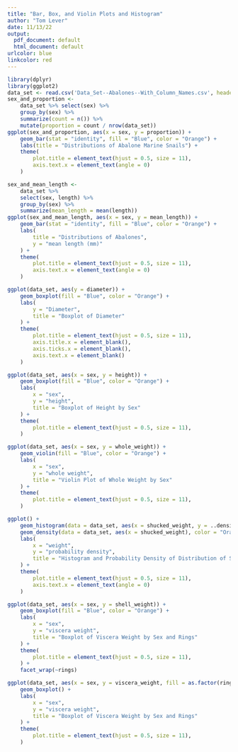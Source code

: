 ```yaml
---
title: "Bar, Box, and Violin Plots and Histogram"
author: "Tom Lever"
date: 11/13/22
output:
  pdf_document: default
  html_document: default
urlcolor: blue
linkcolor: red
---
```


```r
library(dplyr)
library(ggplot2)
data_set <- read.csv('Data_Set--Abalones--With_Column_Names.csv', header = TRUE)
sex_and_proportion <-
    data_set %>% select(sex) %>%
    group_by(sex) %>%
    summarize(count = n()) %>%
    mutate(proportion = count / nrow(data_set))
ggplot(sex_and_proportion, aes(x = sex, y = proportion)) +
    geom_bar(stat = "identity", fill = "Blue", color = "Orange") +
    labs(title = "Distributions of Abalone Marine Snails") +
    theme(
        plot.title = element_text(hjust = 0.5, size = 11),
        axis.text.x = element_text(angle = 0)
    )
```

```r
sex_and_mean_length <-
    data_set %>%
    select(sex, length) %>%
    group_by(sex) %>%
    summarize(mean_length = mean(length))
ggplot(sex_and_mean_length, aes(x = sex, y = mean_length)) +
    geom_bar(stat = "identity", fill = "Blue", color = "Orange") +
    labs(
        title = "Distributions of Abalones",
        y = "mean length (mm)"
    ) +
    theme(
        plot.title = element_text(hjust = 0.5, size = 11),
        axis.text.x = element_text(angle = 0)
    )
```

```r
ggplot(data_set, aes(y = diameter)) +
    geom_boxplot(fill = "Blue", color = "Orange") +
    labs(
        y = "Diameter",
        title = "Boxplot of Diameter"
    ) +
    theme(
        plot.title = element_text(hjust = 0.5, size = 11),
        axis.title.x = element_blank(),
        axis.ticks.x = element_blank(),
        axis.text.x = element_blank()
    )
```

```r
ggplot(data_set, aes(x = sex, y = height)) +
    geom_boxplot(fill = "Blue", color = "Orange") +
    labs(
        x = "sex",
        y = "height",
        title = "Boxplot of Height by Sex"
    ) +
    theme(
        plot.title = element_text(hjust = 0.5, size = 11),
    )
```

```r
ggplot(data_set, aes(x = sex, y = whole_weight)) +
    geom_violin(fill = "Blue", color = "Orange") +
    labs(
        x = "sex",
        y = "whole weight",
        title = "Violin Plot of Whole Weight by Sex"
    ) +
    theme(
        plot.title = element_text(hjust = 0.5, size = 11),
    )
```

```r
ggplot() +
    geom_histogram(data = data_set, aes(x = shucked_weight, y = ..density..), binwidth = density(data_set$shucked_weight)$bw, fill = "Blue", color = "Orange") +
    geom_density(data = data_set, aes(x = shucked_weight), color = "Orange") +
    labs(
        x = "weight",
        y = "probability density",
        title = "Histogram and Probability Density of Distribution of Shucked Weight"
    ) +
    theme(
        plot.title = element_text(hjust = 0.5, size = 11),
        axis.text.x = element_text(angle = 0)
    )
```

```r
ggplot(data_set, aes(x = sex, y = shell_weight)) +
    geom_boxplot(fill = "Blue", color = "Orange") +
    labs(
        x = "sex",
        y = "viscera weight",
        title = "Boxplot of Viscera Weight by Sex and Rings"
    ) +
    theme(
        plot.title = element_text(hjust = 0.5, size = 11),
    ) +
    facet_wrap(~rings)
```

```r
ggplot(data_set, aes(x = sex, y = viscera_weight, fill = as.factor(rings))) +
    geom_boxplot() +
    labs(
        x = "sex",
        y = "viscera weight",
        title = "Boxplot of Viscera Weight by Sex and Rings"
    ) +
    theme(
        plot.title = element_text(hjust = 0.5, size = 11),
    )
```